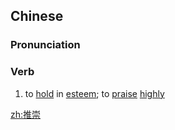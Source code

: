 ==Chinese==
{{zh-forms}}

===Pronunciation===
{{zh-pron
|m=tuīchóng
|c=teoi1 sung4
|mn=thui-chông
|cat=v
}}

===Verb===
{{zh-verb}}

# to [[hold]] in [[esteem]]; to [[praise]] [[highly]]

[[zh:推崇]]